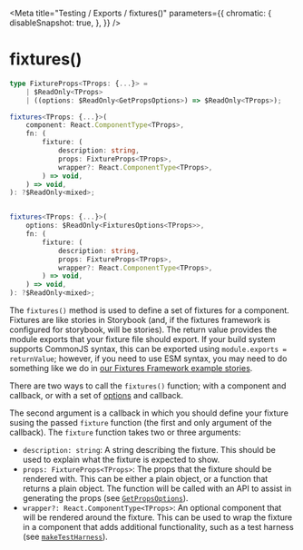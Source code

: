 
<Meta
    title="Testing / Exports / fixtures()"
    parameters={{
        chromatic: {
            disableSnapshot: true,
        },
    }}
/>

# fixtures()

```ts
type FixtureProps<TProps: {...}> =
    | $ReadOnly<TProps>
    | ((options: $ReadOnly<GetPropsOptions>) => $ReadOnly<TProps>);

fixtures<TProps: {...}>(
    component: React.ComponentType<TProps>,
    fn: (
        fixture: (
            description: string,
            props: FixtureProps<TProps>,
            wrapper?: React.ComponentType<TProps>,
        ) => void,
    ) => void,
): ?$ReadOnly<mixed>;


fixtures<TProps: {...}>(
    options: $ReadOnly<FixturesOptions<TProps>>,
    fn: (
        fixture: (
            description: string,
            props: FixtureProps<TProps>,
            wrapper?: React.ComponentType<TProps>,
        ) => void,
    ) => void,
): ?$ReadOnly<mixed>;
```

The `fixtures()` method is used to define a set of fixtures for a component. Fixtures are like stories in Storybook (and, if the fixtures framework is configured for storybook, will be stories). The return value provides the module exports that your fixture file should export. If your build system supports CommonJS syntax, this can be exported using `module.exports = returnValue`; however, if you need to use ESM syntax, you may need to do something like we do in [our Fixtures Framework example stories](/docs/testing-fixtures-basic--f-1).

There are two ways to call the `fixtures()` function; with a component and callback, or with a set of [options](/docs/testing-types-fixtureoptions--page) and callback.

The second argument is a callback in which you should define your fixture susing the passed `fixture` function (the first and only argument of the callback). The `fixture` function takes two or three arguments:

- `description: string`: A string describing the fixture. This should be used to explain what the fixture is expected to show.
- `props: FixtureProps<TProps>`: The props that the fixture should be rendered with. This can be either a plain object, or a function that returns a plain object. The function will be called with an API to assist in generating the props (see [`GetPropsOptions`](/docs/testing-types-getpropsoptions--page)).
- `wrapper?: React.ComponentType<TProps>`: An optional component that will be rendered around the fixture. This can be used to wrap the fixture in a component that adds additional functionality, such as a test harness (see [`makeTestHarness`](/docs/testing-exports-maketestharness--page)).
